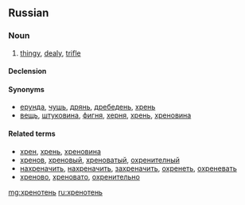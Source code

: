 ==Russian==

===Noun===
{{ru-noun|хреноте́нь|f-in}}

# {{context|colloquial|lang=ru}} [[thingy]], [[dealy]], [[trifle]]

====Declension====
{{ru-noun-ь-1-f|хренотен|хреноте́н}}

====Synonyms====
* [[ерунда]], [[чушь]], [[дрянь]], [[дребедень]], [[хрень]]
* [[вещь]], [[штуковина]], [[фигня]], [[херня]], [[хрень]], [[хреновина]]

====Related terms====
* [[хрен]], [[хрень]], [[хреновина]]
* [[хренов]], [[хреновый]], [[хреноватый]], [[охренителный]]
* [[нахреначить]], [[нахреначить]], [[захреначить]], [[охренеть]], [[охреневать]]
* [[хреново]], [[хреновато]], [[охренительно]]

[[mg:хренотень]]
[[ru:хренотень]]